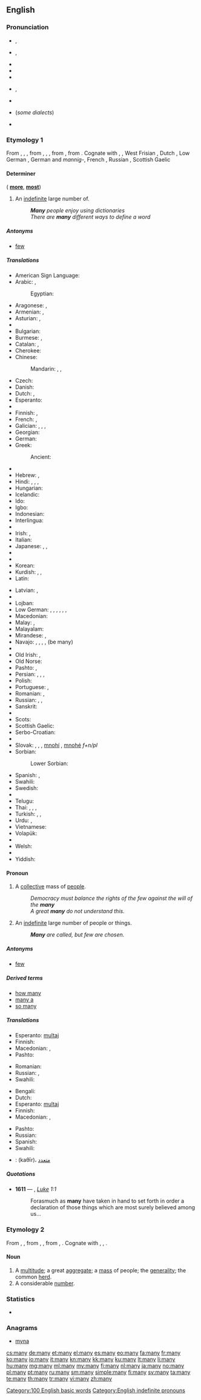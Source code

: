 ==English==

{{wikipedia}}

===Pronunciation===
* {{a|UK}} {{IPA|/ˈmɛnɪ/}}, {{X-SAMPA|/"mEnI/}}
* {{a|US}} {{IPA|/ˈmɛni/}}, {{X-SAMPA|/"mEni/}}
* {{audio|en-us-many.ogg|Audio (US)}}
* {{audio|En-uk-many.ogg|Audio (UK)}}
* {{rhymes|ɛni}}
* {{a|Ireland}} {{IPA|/ˈmæni/}}, {{X-SAMPA|/"m{ni/}}
* {{rhymes|æni}}
* {{a|US}} {{homophones|mini}} (''some dialects'')
* {{hyphenation|man|y}}

===Etymology 1===
From {{etyl|enm}} {{term|many|lang=enm}}, {{term|mani|lang=enm}}, {{term|moni|lang=enm}}, from {{etyl|ang}} {{term|manig|maniġ|lang=ang}}, {{term|monig|moniġ|lang=ang}}, {{term|maneg|maneġ|many|lang=ang}}, from {{etyl|gem-pro|en}} {{recons|managaz||some, much, many|lang=gem-pro}}, from {{etyl|ine-pro|en}} {{recons|monogʰo-||many|lang=ine-pro}}.
{{rel-top|cognates}}
Cognate with {{etyl|sco|-}} {{term|mony||many|lang=sco}}, {{etyl|frs|-}} {{term|manich||some, many|lang=frs}}, West Frisian {{term|mannich||many|lang=fy}}, Dutch {{term|menig||many|lang=nl}}, Low German {{term|männig||Many|lang=nds}}, German {{term|manch||many, some|lang=de}} and ''mannig-'', French {{term|maint||many|lang=fr}}, Russian {{term|многий|lang=ru|sc=Cyrl|tr=mnógij}}, Scottish Gaelic {{term|minig|lang=gd}}
{{rel-bottom}}

====Determiner====
{{en-det}} ({{compar}} '''[[more]]''', {{superl}} '''[[most]]''')

# An [[indefinite]] large number of.
#: '''''Many''' people enjoy using dictionaries''
#: ''There are '''many''' different ways to define a word''

=====Antonyms=====
* [[few]]

=====Translations=====
{{trans-top|an indefinite large number of}}
* American Sign Language: {{tø|ase|S@InsideChesthigh-PalmUp-S@InsideChesthigh-PalmUp 5@InsideChesthigh-PalmUp-5@InsideChesthigh-PalmUp}}
* Arabic: {{t-|ar|كثير|tr=kathīr}}, {{t-|ar|كثيرا|tr=kathīran|alt=كثيرًا|sc=Arab}}
*: Egyptian: {{t|arz|كتير|tr=kitīr}}
* Aragonese: {{t|an|muitos|m|p}}, {{t|an|muitas|f|p}}
* Armenian: {{t-|hy|շատ|tr=šat}}, {{t+|hy|բազում|tr=bazum}}
* Asturian: {{t|ast|munchos|m|p}}, {{t|ast|munches|f|p}}
* {{trreq|az}}
* Bulgarian: {{t+|bg|много|tr=mnógo}}
* Burmese: {{t+|my|များ|tr=mya:|sc=Mymr}}, {{t-|my|များကြီး|tr=mya:gyi:|sc=Mymr}}
* Catalan: {{t|ca|molt|m|p}}, {{t|ca|moltes|f|p}}
* Cherokee: {{t|chr|ᎤᎪᏗᏗ|tr=ugodidi|sc=Cher}}
* Chinese:
*: Mandarin: {{t|cmn|多|tr=duō|sc=Hani}}, {{t|cmn|很多|tr=hěnduō|sc=Hani}}, {{t|cmn|好多|tr=hǎoduō|sc=Hani}}
* Czech: {{t+|cs|mnoho}}
* Danish: {{t-|da|mange}}
* Dutch: {{t+|nl|veel}}, {{t+|nl|vele}}
* Esperanto: {{t|eo|multaj}}
* {{trreq|et}}
* Finnish: {{t+|fi|moni}}, {{t+|fi|monta}}
* French: {{t+|fr|beaucoup}}, {{t+|fr|nombreux}}
* Galician: {{t|gl|moitos|m|p}}, {{t|gl|moitas|f|p}}, {{t|gl|muitos|m|p}}, {{t|gl|muitas|f|p}}
* Georgian: {{t-|ka|ბევრი|sc=Geor|tr=bevri}}
* German: {{t+|de|viele}}
* Greek: {{t+|el|πολλοί|m|p|tr=polloí|sc=Grek}}
*: Ancient: {{t|grc|πολύς|tr=polýs}}
* {{trreq|gu}}
* Hebrew: {{t-|he|רבים|tr=rabim|sc=Hebr}}, {{t-|he|הרבה|tr=harbeh|sc=Hebr}}
* Hindi: {{t+|hi|बहुत|tr=bahut|sc=Deva}}, {{t-|hi|बहु|tr=bahu|sc=Deva}}, {{t-|hi|अधिक|tr=adhik|sc=Deva}}, {{t-|hi|ज़्यादा|tr=zyādā|sc=Deva}}
* Hungarian: {{t+|hu|sok}}
* Icelandic: {{t+|is|margur}}
* Ido: {{t|io|multa}}
* Igbo: {{tø|ig|ìmìlìkiti}}
* Indonesian: {{t+|id|banyak}}
* Interlingua: {{t-|ia|multe}}
* {{trreq|ie}}
* Irish: {{t-|ga|a lán}},  {{t-|ga|mórán}}
* Italian: {{t+|it|molti}}
* Japanese: {{t-|ja|多く|tr=[[おおく]]の, ōkuno|alt=多くの|sc=Jpan}}, {{t+|ja|多い|tr=[[おおい]], ōi|sc=Jpan}}, {{t+|ja|沢山|tr=[[たくさん]], takusan|sc=Jpan}}
* {{trreq|kn}}
* {{trreq|km}}
* Korean: {{t+|ko|많은|tr=manh-eun|sc=Kore}}
* Kurdish: {{t|ku|gelek}}, {{t|ku|گه‌لێک}}, {{t|ku|زۆر}}
* Latin: {{t-|la|multi}}
{{trans-mid}}
* Latvian: {{t+|lv|daudzi|m|p}}, {{t-|lv|daudzas|f|p}}
* {{trreq|lij}}
* Lojban: {{t-|jbo|so'i}}
* Low German: {{qualifier|both}} {{t-|nds|männige|p}}, {{qualifier|west}} {{t-|nds|männigen|m|n}}, {{qualifier|west}} {{t-|nds|männigene|f}}, {{qualifier|east}} {{t-|nds|männigein|m|n}}, {{qualifier|east}} {{t-|nds|männigeine|f}}, {{t-|nds|vęle|p}}, {{t-|nds|vęl}}
* Macedonian: {{t+|mk|многу|tr=mnógu}}
* Malay: {{t-|ms|banyak}}, {{t-|ms|ramai}}
* Malayalam: {{t|ml|അനേകം|tr=anēkam}}
* Mirandese: {{t|mwl|muitos|m|p}}, {{t|mwl|muitas|f|p}}
* Navajo: {{t|nv|ląʼí}}, {{t|nv|łą́}}, {{t|nv|łání}}, {{t|nv|tʼóó ahayóí}}, {{t|nv|ahoniiʼyóí}} (be many)
* {{trreq|oc}}
* Old Irish: {{tø|sga|il}}, {{tø|sga|imdae}}
* Old Norse: {{tø|non|margr}}
* Pashto: {{t+|ps|ډېر|tr=ḍer}}, {{t+|ps|زيات|tr=zyât}}
* Persian: {{t+|fa|زیاد|tr=ziyâd|sc=fa-Arab}}, {{t+|fa|چندین|tr=čandin|sc=fa-Arab}}, {{t+|fa|بسیار|tr=besiyâr|sc=fa-Arab}}, {{t+|fa|خیلی|tr=xeili}}
* Polish: {{t+|pl|wiele}}
* Portuguese: {{t+|pt|muitos|m|p}}, {{t|pt|muitas|f|p}}
* Romanian: {{t-|ro|mulți|m|p}}, {{t-|ro|multe|f|p}}
* Russian: {{t+|ru|много|tr=mnógo}}, {{t+|ru|многие|tr=mnógije}}, {{t+|ru|многий|tr=mnógij}}
* Sanskrit: {{t-|sa|बहु|tr=bahu|sc=Deva}}
* {{trreq|sc}}
* Scots: {{t|sco|mony}}
* Scottish Gaelic: {{t-|gd|iomadh}}
* Serbo-Croatian: {{t-|sh|mnogo|p}}
* {{trreq|scn}}
* Slovak: {{t|sk|mnohý|m}}, {{t|sk|mnohá|f}}, {{t|sk|mnohé|n}}, [[mnohí]] {{m|p}}, [[mnohé]] ''f+n/pl''
* Sorbian:
*: Lower Sorbian: {{tø|dsb|wjele}}
* Spanish: {{t+|es|muchos|m|p}}, {{t+|es|muchas|f|p}}
* Swahili: {{t+|sw|wengi}}
* Swedish: {{t+|sv|många}}
* {{trreq|ta}}
* Telugu: {{t|te|చాలా|tr=cālā}}
* Thai: {{t+|th|ขนัด|tr=khà nàt|sc=Thai}}, {{t+|th|มาก|tr=mààk|sc=Thai}}, {{t+|th|เยอะ|tr=yūh|sc=Thai}}, {{t-|th|รุ่ม|tr=ròòm|sc=Thai}}
* Turkish: {{t+|tr|çok}}, {{t+|tr|pek çok}}, {{t+|tr|birçok}}
* Urdu: {{t-|ur|بہت|tr=bahut|sc=ur-Arab}}, {{t-|ur|زیادہ|tr=zyādā|sc=ur-Arab}}
* Vietnamese: {{t+|vi|nhiều}}
* Volapük: {{t+|vo|mödik}}
* {{trreq|wa}}
* Welsh: {{t-|cy|llawer}}
* {{trreq|fy}}
* Yiddish: {{t|yi|אַ סך|tr=a sakh}}
{{trans-bottom}}

====Pronoun====
{{en-pron}}

# A [[collective]] mass of [[people]].
#: ''Democracy must balance the rights of the few against the will of the '''many'''''
#: ''A great '''many''' do not understand this.''
# An [[indefinite]] large number of people or things.
#: '''''Many''' are called, but few are chosen.''

=====Antonyms=====
* [[few]]

=====Derived terms=====
* [[how many]]
* [[many a]]
* [[so many]]

=====Translations=====
{{trans-top|a collective mass of people}}
* Esperanto: [[multa]]j
* Finnish: {{t+|fi|moni|p|alt=monet}}
* Macedonian: {{t-|mk|мноштво|n|tr=mnóštvo}},  {{t-|mk|многумина|tr=mnogúmina}}
* Pashto: {{t+|ps|ډېر|tr=ḍer}}
{{trans-mid}}
* Romanian: {{t|ro|mulțime|f}}
* Russian: {{t+|ru|многие|p|tr=mnógije}}, {{t+|ru|многое|n|tr=mnógoje}}
* Swahili: {{t+|sw|wengi}}
{{trans-bottom}}

{{trans-top|an indefinite large number of people or things}}
* Bengali: {{t-|bn|অনেক|tr=anek|sc=Beng}}
* Dutch: {{t+|nl|velen}}
* Esperanto: [[multa]]j
* Finnish: {{t+|fi|moni|p|alt=monet}}
* Macedonian: {{t-|mk|многумина|tr=mnogúmina}}, {{t|mk|мноштво|n|tr=mnóštvo|sc=Cyrl}}
{{trans-mid}}
* Pashto: {{t+|ps|ډېر|tr=ḍer}}
* Russian: {{t+|ru|многие|p|tr=mnógije}}
* Spanish: {{t+|es|muchos|m|p}}
* Swahili: {{t+|sw|wengi}}
{{trans-bottom}}

{{checktrans-top}}
* {{ttbc|ar}}: {{Arab|[[كثير|كَثِيرٌ]]}} (kaθīr)، [[متعدد]]
{{trans-bottom}}

=====Quotations=====
* '''1611''' — {{w|King James Version of the Bible}}, ''[[s:Bible (King James)/Luke|Luke]] 1:1''
*: Forasmuch as '''many''' have taken in hand to set forth in order a declaration of those things which are most surely believed among us...

===Etymology 2===
From {{etyl|enm}} {{term|manye|lang=enm}}, {{recons|menye|lang=enm}}, from {{etyl|ang}} {{term|manigeo|lang=ang}}, {{term|menigu||company, multitude, host|lang=ang}}, from {{etyl|gem-pro|en}} {{recons|managō|lang=gem-pro}}, {{recons|managīn||multitude|lang=gem-pro}}. Cognate with {{etyl|gml|-}} {{term|menige|lang=gml}}, {{term|menie|lang=gml}}, {{term|menje||multitude|lang=gml}}.

====Noun====
{{en-noun|manies}}

# A [[multitude]]; a great [[aggregate]]; a [[mass]] of people; the [[generality]]; the common [[herd]].
# A considerable [[number]].

===Statistics===
* {{rank|even|say|well|125|many|work|too|every}}

===Anagrams===
* [[myna#English|myna]]

[[Category:100 English basic words]]
[[Category:English indefinite pronouns]]

[[cs:many]]
[[de:many]]
[[et:many]]
[[el:many]]
[[es:many]]
[[eo:many]]
[[fa:many]]
[[fr:many]]
[[ko:many]]
[[io:many]]
[[it:many]]
[[kn:many]]
[[kk:many]]
[[ku:many]]
[[lt:many]]
[[li:many]]
[[hu:many]]
[[mg:many]]
[[ml:many]]
[[my:many]]
[[fj:many]]
[[nl:many]]
[[ja:many]]
[[no:many]]
[[pl:many]]
[[pt:many]]
[[ru:many]]
[[sm:many]]
[[simple:many]]
[[fi:many]]
[[sv:many]]
[[ta:many]]
[[te:many]]
[[th:many]]
[[tr:many]]
[[vi:many]]
[[zh:many]]